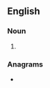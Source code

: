 ==English==

===Noun===
{{head|en|noun form}}

# {{plural of|vocation|lang=en}}

===Anagrams===
* {{anagrams|en|a=acinoostv|vasotocin|vasotonic}}